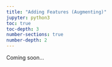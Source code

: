 ```yaml
---
title: "Adding Features (Augmenting)"
jupyter: python3
toc: true
toc-depth: 3
number-sections: true
number-depth: 2
---
```


Coming soon...